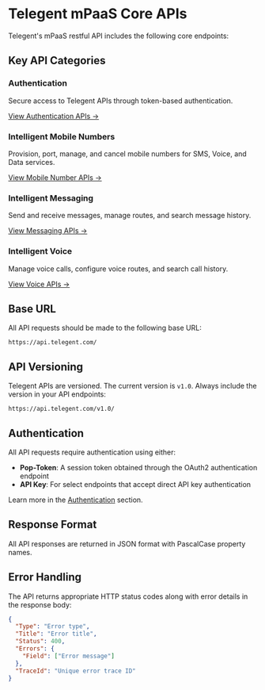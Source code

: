 # Telegent mPaaS Core APIs

Telegent's mPaaS restful API includes the following core endpoints:

## Key API Categories

<div className="grid grid-cols-1 md:grid-cols-2 gap-4 mt-6">
  <div className="rounded-lg border border-accent/20 p-4 hover:border-accent/40 transition-colors">
    <h3 className="text-lg font-semibold mb-2 text-primary">Authentication</h3>
    <p className="text-sm text-slate-600 dark:text-slate-400">Secure access to Telegent APIs through token-based authentication.</p>
    <div className="mt-4">
      <a href="/api-reference/authentication" className="text-sm font-medium text-primary hover:underline">View Authentication APIs →</a>
    </div>
  </div>
  
  <div className="rounded-lg border border-accent/20 p-4 hover:border-accent/40 transition-colors">
    <h3 className="text-lg font-semibold mb-2 text-primary">Intelligent Mobile Numbers</h3>
    <p className="text-sm text-slate-600 dark:text-slate-400">Provision, port, manage, and cancel mobile numbers for SMS, Voice, and Data services.</p>
    <div className="mt-4">
      <a href="/api-reference/intelligent-mobile-numbers" className="text-sm font-medium text-primary hover:underline">View Mobile Number APIs →</a>
    </div>
  </div>

  <div className="rounded-lg border border-accent/20 p-4 hover:border-accent/40 transition-colors">
    <h3 className="text-lg font-semibold mb-2 text-primary">Intelligent Messaging</h3>
    <p className="text-sm text-slate-600 dark:text-slate-400">Send and receive messages, manage routes, and search message history.</p>
    <div className="mt-4">
      <a href="/api-reference/intelligent-messaging" className="text-sm font-medium text-primary hover:underline">View Messaging APIs →</a>
    </div>
  </div>

  <div className="rounded-lg border border-accent/20 p-4 hover:border-accent/40 transition-colors">
    <h3 className="text-lg font-semibold mb-2 text-primary">Intelligent Voice</h3>
    <p className="text-sm text-slate-600 dark:text-slate-400">Manage voice calls, configure voice routes, and search call history.</p>
    <div className="mt-4">
      <a href="/api-reference/intelligent-voice" className="text-sm font-medium text-primary hover:underline">View Voice APIs →</a>
    </div>
  </div>
</div>

## Base URL

All API requests should be made to the following base URL:

```
https://api.telegent.com/
```

## API Versioning

Telegent APIs are versioned. The current version is `v1.0`. Always include the version in your API endpoints:

```
https://api.telegent.com/v1.0/
```

## Authentication

All API requests require authentication using either:

- **Pop-Token**: A session token obtained through the OAuth2 authentication endpoint
- **API Key**: For select endpoints that accept direct API key authentication

Learn more in the [Authentication](/api-reference/authentication) section.

## Response Format

All API responses are returned in JSON format with PascalCase property names.

## Error Handling

The API returns appropriate HTTP status codes along with error details in the response body:

```json
{
  "Type": "Error type",
  "Title": "Error title",
  "Status": 400,
  "Errors": {
    "Field": ["Error message"]
  },
  "TraceId": "Unique error trace ID"
}
``` 